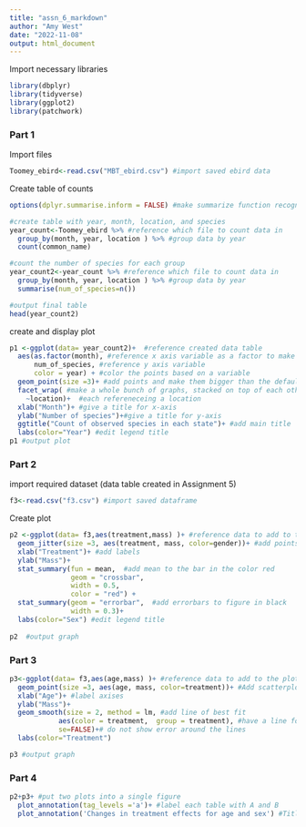 ```yaml
---
title: "assn_6_markdown"
author: "Amy West"
date: "2022-11-08"
output: html_document
---
```


Import necessary libraries

```r
library(dbplyr)
library(tidyverse)
library(ggplot2)
library(patchwork)
```

### **Part 1**

Import files
```r
Toomey_ebird<-read.csv("MBT_ebird.csv") #import saved ebird data
```

Create table of counts
```r
options(dplyr.summarise.inform = FALSE) #make summarize function recognize all groups

#create table with year, month, location, and species
year_count<-Toomey_ebird %>% #reference which file to count data in
  group_by(month, year, location ) %>% #group data by year
  count(common_name)

#count the number of species for each group
year_count2<-year_count %>% #reference which file to count data in
  group_by(month, year, location ) %>% #group data by year
  summarise(num_of_species=n())

#output final table
head(year_count2)
```

create and display plot
```r
p1 <-ggplot(data= year_count2)+  #reference created data table
  aes(as.factor(month), #reference x axis variable as a factor to make it pretty
      num_of_species, #reference y axis variable
      color = year) + #color the points based on a variable
  geom_point(size =3)+ #add points and make them bigger than the default
  facet_wrap( #make a whole bunch of graphs, stacked on top of each other
    ~location)+  #each refereneceing a location
  xlab("Month")+ #give a title for x-axis
  ylab("Number of species")+#give a title for y-axis
  ggtitle("Count of observed species in each state")+ #add main title
  labs(color="Year") #edit legend title
p1 #output plot
```

### **Part 2**
import required dataset
(data table created in Assignment 5)

```r
f3<-read.csv("f3.csv") #import saved dataframe
```



Create plot
```r
p2 <-ggplot(data= f3,aes(treatment,mass) )+ #reference data to add to the plot
  geom_jitter(size =3, aes(treatment, mass, color=gender))+ #add points to plot
  xlab("Treatment")+ #add labels
  ylab("Mass")+
  stat_summary(fun = mean,  #add mean to the bar in the color red
               geom = "crossbar", 
               width = 0.5, 
               color = "red") +
  stat_summary(geom = "errorbar",  #add errorbars to figure in black
               width = 0.3)+
  labs(color="Sex") #edit legend title
  
p2  #output graph
```

### **Part 3**

```r
p3<-ggplot(data= f3,aes(age,mass) )+ #reference data to add to the plot
  geom_point(size =3, aes(age, mass, color=treatment))+ #Add scatterplot points
  xlab("Age")+ #label axises 
  ylab("Mass")+
  geom_smooth(size = 2, method = lm, #add line of best fit
            aes(color = treatment,  group = treatment), #have a line for each treatment
            se=FALSE)+# do not show error around the lines
  labs(color="Treatment")

p3 #output graph
```

### **Part 4**

```r
p2+p3+ #put two plots into a single figure
  plot_annotation(tag_levels ='a')+ #label each table with A and B
  plot_annotation('Changes in treatment effects for age and sex') #Title combined tables
```




